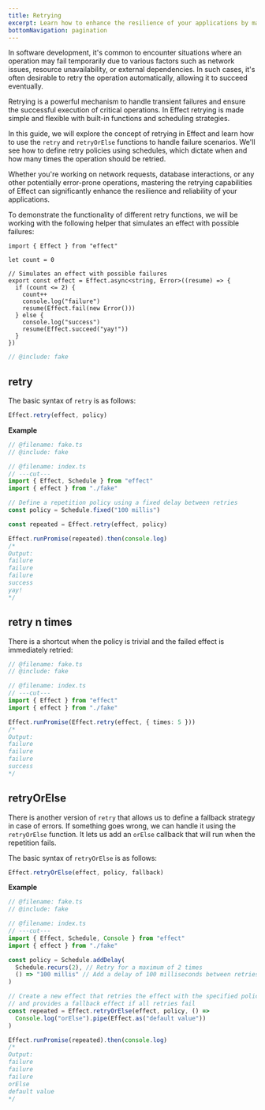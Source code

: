 ```yaml
---
title: Retrying
excerpt: Learn how to enhance the resilience of your applications by mastering the retrying capabilities of Effect. Explore `retry`, `retryN`, and `retryOrElse` functions, along with scheduling policies, to automatically handle transient failures. Whether dealing with network requests, database interactions, or other error-prone operations, discover how Effect simplifies the implementation of robust retry strategies.
bottomNavigation: pagination
---
```


In software development, it's common to encounter situations where an operation may fail temporarily due to various factors such as network issues, resource unavailability, or external dependencies. In such cases, it's often desirable to retry the operation automatically, allowing it to succeed eventually.

Retrying is a powerful mechanism to handle transient failures and ensure the successful execution of critical operations. In Effect retrying is made simple and flexible with built-in functions and scheduling strategies.

In this guide, we will explore the concept of retrying in Effect and learn how to use the `retry` and `retryOrElse` functions to handle failure scenarios. We'll see how to define retry policies using schedules, which dictate when and how many times the operation should be retried.

Whether you're working on network requests, database interactions, or any other potentially error-prone operations, mastering the retrying capabilities of Effect can significantly enhance the resilience and reliability of your applications.

To demonstrate the functionality of different retry functions, we will be working with the following helper that simulates an effect with possible failures:

```twoslash include fake
import { Effect } from "effect"

let count = 0

// Simulates an effect with possible failures
export const effect = Effect.async<string, Error>((resume) => {
  if (count <= 2) {
    count++
    console.log("failure")
    resume(Effect.fail(new Error()))
  } else {
    console.log("success")
    resume(Effect.succeed("yay!"))
  }
})
```

```ts filename="fake.ts" twoslash
// @include: fake
```

## retry

The basic syntax of `retry` is as follows:

```ts
Effect.retry(effect, policy)
```

**Example**

```ts twoslash
// @filename: fake.ts
// @include: fake

// @filename: index.ts
// ---cut---
import { Effect, Schedule } from "effect"
import { effect } from "./fake"

// Define a repetition policy using a fixed delay between retries
const policy = Schedule.fixed("100 millis")

const repeated = Effect.retry(effect, policy)

Effect.runPromise(repeated).then(console.log)
/*
Output:
failure
failure
failure
success
yay!
*/
```

## retry n times

There is a shortcut when the policy is trivial and the failed effect is immediately retried:

```ts twoslash
// @filename: fake.ts
// @include: fake

// @filename: index.ts
// ---cut---
import { Effect } from "effect"
import { effect } from "./fake"

Effect.runPromise(Effect.retry(effect, { times: 5 }))
/*
Output:
failure
failure
failure
success
*/
```

## retryOrElse

There is another version of `retry` that allows us to define a fallback strategy in case of errors.
If something goes wrong, we can handle it using the `retryOrElse` function.
It lets us add an `orElse` callback that will run when the repetition fails.

The basic syntax of `retryOrElse` is as follows:

```ts
Effect.retryOrElse(effect, policy, fallback)
```

**Example**

```ts twoslash
// @filename: fake.ts
// @include: fake

// @filename: index.ts
// ---cut---
import { Effect, Schedule, Console } from "effect"
import { effect } from "./fake"

const policy = Schedule.addDelay(
  Schedule.recurs(2), // Retry for a maximum of 2 times
  () => "100 millis" // Add a delay of 100 milliseconds between retries
)

// Create a new effect that retries the effect with the specified policy,
// and provides a fallback effect if all retries fail
const repeated = Effect.retryOrElse(effect, policy, () =>
  Console.log("orElse").pipe(Effect.as("default value"))
)

Effect.runPromise(repeated).then(console.log)
/*
Output:
failure
failure
failure
orElse
default value
*/
```
